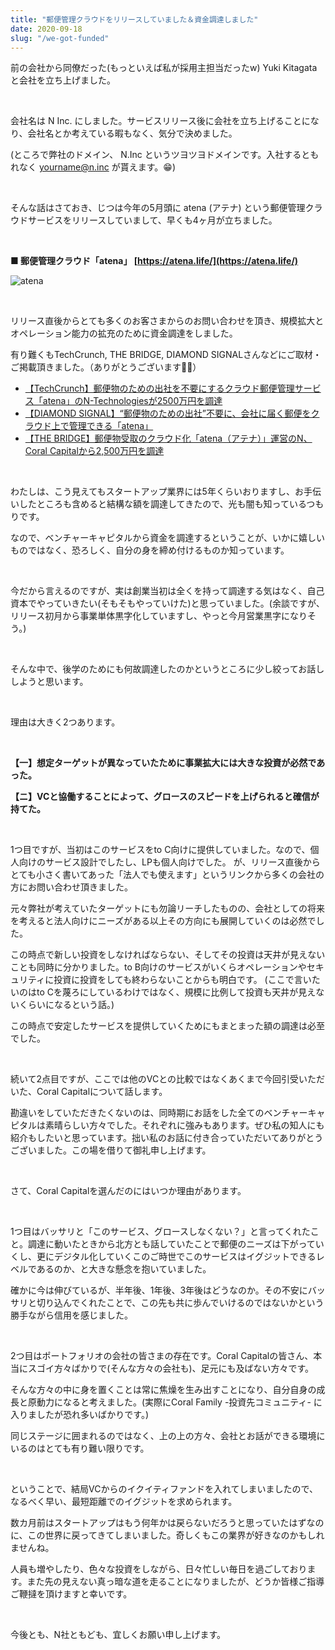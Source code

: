 ```yaml
---
title: "郵便管理クラウドをリリースしていました＆資金調達しました"
date: 2020-09-18
slug: "/we-got-funded"
---
```


前の会社から同僚だった(もっといえば私が採用主担当だったw) Yuki Kitagata と会社を立ち上げました。

<br />

会社名は N Inc. にしました。サービスリリース後に会社を立ち上げることになり、会社名とか考えている暇もなく、気分で決めました。

(ところで弊社のドメイン、 N.Inc というツヨツヨドメインです。入社するともれなく yourname@n.inc が貰えます。😁)

<br />

そんな話はさておき、じつは今年の5月頭に atena (アテナ) という郵便管理クラウドサービスをリリースしていまして、早くも4ヶ月が立ちました。

<br />

**■ 郵便管理クラウド「atena」 [https://atena.life/](https://atena.life/)**

![atena](./atena.jpg)

<br />

リリース直後からとても多くのお客さまからのお問い合わせを頂き、規模拡大とオペレーション能力の拡充のために資金調達をしました。

有り難くもTechCrunch, THE BRIDGE, DIAMOND SIGNALさんなどにご取材・ご掲載頂きました。（ありがとうございます🙇‍♂️）

* [【TechCrunch】郵便物のための出社を不要にするクラウド郵便管理サービス「atena」のN-Technologiesが2500万円を調達](https://jp.techcrunch.com/2020/09/14/n-technologies-atena)
* [【DIAMOND SIGNAL】“郵便物のための出社”不要に、会社に届く郵便をクラウド上で管理できる「atena」](https://signal.diamond.jp/articles/-/279)
* [【THE BRIDGE】郵便物受取のクラウド化「atena（アテナ）」運営のN、Coral Capitalから2,500万円を調達](https://thebridge.jp/2020/09/n-jpy25m-funding)

<br />

わたしは、こう見えてもスタートアップ業界には5年くらいおりますし、お手伝いしたところも含めると結構な額を調達してきたので、光も闇も知っているつもりです。

なので、ベンチャーキャピタルから資金を調達するということが、いかに嬉しいものではなく、恐ろしく、自分の身を締め付けるものか知っています。

<br />

今だから言えるのですが、実は創業当初は全くを持って調達する気はなく、自己資本でやっていきたい(そもそもやっていけた)と思っていました。(余談ですが、リリース初月から事業単体黒字化していますし、やっと今月営業黒字になりそう。)

<br />

そんな中で、後学のためにも何故調達したのかというところに少し絞ってお話ししようと思います。

<br />

理由は大きく2つあります。

<br />

**【一】想定ターゲットが異なっていたために事業拡大には大きな投資が必然であった。**

**【ニ】VCと協働することによって、グロースのスピードを上げられると確信が持てた。**

<br />

1つ目ですが、当初はこのサービスをto C向けに提供していました。なので、個人向けのサービス設計でしたし、LPも個人向けでした。
が、リリース直後からとても小さく書いてあった「法人でも使えます」というリンクから多くの会社の方にお問い合わせ頂きました。

元々弊社が考えていたターゲットにも勿論リーチしたものの、会社としての将来を考えると法人向けにニーズがある以上その方向にも展開していくのは必然でした。

この時点で新しい投資をしなければならない、そしてその投資は天井が見えないことも同時に分かりました。to  B向けのサービスがいくらオペレーションやセキュリティに投資に投資をしても終わらないことからも明白です。
(ここで言いたいのはto Cを蔑ろにしているわけではなく、規模に比例して投資も天井が見えないくらいになるという話。)

この時点で安定したサービスを提供していくためにもまとまった額の調達は必至でした。

<br />

続いて2点目ですが、ここでは他のVCとの比較ではなくあくまで今回引受いただいた、Coral Capitalについて話します。

勘違いをしていただきたくないのは、同時期にお話をした全てのベンチャーキャピタルは素晴らしい方々でした。それぞれに強みもあります。ぜひ私の知人にも紹介もしたいと思っています。拙い私のお話に付き合っていただいてありがとうございました。この場を借りて御礼申し上げます。

<br />

さて、Coral Capitalを選んだのにはいつか理由があります。

<br />

1つ目はバッサリと「このサービス、グロースしなくない？」と言ってくれたこと。調達に動いたときから北方とも話していたことで郵便のニーズは下がっていくし、更にデジタル化していくこのご時世でこのサービスはイグジットできるレベルであるのか、と大きな懸念を抱いていました。

確かに今は伸びているが、半年後、1年後、3年後はどうなのか。その不安にバッサリと切り込んでくれたことで、この先も共に歩んでいけるのではないかという勝手ながら信用を感じました。

<br />

2つ目はポートフォリオの会社の皆さまの存在です。Coral Capitalの皆さん、本当にスゴイ方々ばかりで(そんな方々の会社も)、足元にも及ばない方々です。

そんな方々の中に身を置くことは常に焦燥を生み出すことになり、自分自身の成長と原動力になると考えました。(実際にCoral Family -投資先コミュニティ- に入りましたが恐れ多いばかりです。)

同じステージに囲まれるのではなく、上の上の方々、会社とお話ができる環境にいるのはとても有り難い限りです。

<br />

ということで、結局VCからのイクイティファンドを入れてしまいましたので、なるべく早い、最短距離でのイグジットを求められます。

数カ月前はスタートアップはもう何年かは戻らないだろうと思っていたはずなのに、この世界に戻ってきてしまいました。奇しくもこの業界が好きなのかもしれませんね。

人員も増やしたり、色々な投資をしながら、日々忙しい毎日を過ごしております。また先の見えない真っ暗な道を走ることになりましたが、どうか皆様ご指導ご鞭撻を頂けますと幸いです。

<br />

今後とも、N社ともども、宜しくお願い申し上げます。
